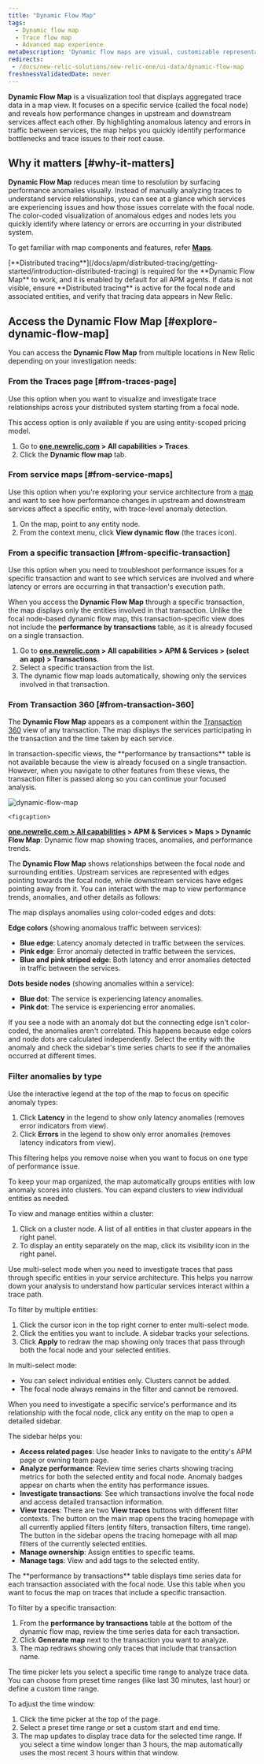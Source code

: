 ```yaml
---
title: "Dynamic Flow Map"
tags:
  - Dynamic flow map
  - Trace flow map
  - Advanced map experience
metaDescription: 'Dynamic flow maps are visual, customizable representations of your aggregated trace data.'
redirects:
 - /docs/new-relic-solutions/new-relic-one/ui-data/dynamic-flow-map
freshnessValidatedDate: never
---
```


<DNT>**Dynamic Flow Map**</DNT> is a visualization tool that displays aggregated trace data in a map view. It focuses on a specific service (called the focal node) and reveals how performance changes in upstream and downstream services affect each other. By highlighting anomalous latency and errors in traffic between services, the map helps you quickly identify performance bottlenecks and trace issues to their root cause.

## Why it matters [#why-it-matters]

<DNT>**Dynamic Flow Map**</DNT> reduces mean time to resolution by surfacing performance anomalies visually. Instead of manually analyzing traces to understand service relationships, you can see at a glance which services are experiencing issues and how those issues correlate with the focal node. The color-coded visualization of anomalous edges and nodes lets you quickly identify where latency or errors are occurring in your distributed system.

To get familiar with map components and features, refer [<DNT>**Maps**</DNT>](/docs/service-architecture-intelligence/maps/advanced-maps).

<Callout variant="important">
 [<DNT>**Distributed tracing**</DNT>](/docs/apm/distributed-tracing/getting-started/introduction-distributed-tracing) is required for the <DNT>**Dynamic Flow Map**</DNT> to work, and it is enabled by default for all APM agents. If data is not visible, ensure <DNT>**Distributed tracing**</DNT> is active for the focal node and associated entities, and verify that tracing data appears in New Relic.
</Callout>

## Access the Dynamic Flow Map [#explore-dynamic-flow-map]

You can access the <DNT>**Dynamic Flow Map**</DNT> from multiple locations in New Relic depending on your investigation needs:

### From the Traces page [#from-traces-page]

Use this option when you want to visualize and investigate trace relationships across your distributed system starting from a focal node.

<Callout variant="important">
This access option is only available if you are using entity-scoped pricing model.
</Callout>

1. Go to <DNT>**[one.newrelic.com](https://one.newrelic.com) > All capabilities > Traces**</DNT>.
2. Click the <DNT>**Dynamic flow map**</DNT> tab.

### From service maps [#from-service-maps]

Use this option when you're exploring your service architecture from a [map](/docs/service-architecture-intelligence/maps/advanced-maps/#entry-points) and want to see how performance changes in upstream and downstream services affect a specific entity, with trace-level anomaly detection.

1. On the map, point to any entity node.
2. From the context menu, click <DNT>**View dynamic flow**</DNT> (the traces icon).

### From a specific transaction [#from-specific-transaction]

Use this option when you need to troubleshoot performance issues for a specific transaction and want to see which services are involved and where latency or errors are occurring in that transaction's execution path.

When you access the <DNT>**Dynamic Flow Map**</DNT> through a specific transaction, the map displays only the entities involved in that transaction. Unlike the focal node-based dynamic flow map, this transaction-specific view does not include the <DNT>**performance by transactions**</DNT> table, as it is already focused on a single transaction.

1. Go to <DNT>**[one.newrelic.com](https://one.newrelic.com) > All capabilities > APM & Services > (select an app) > Transactions**</DNT>.
2. Select a specific transaction from the list.
3. The dynamic flow map loads automatically, showing only the services involved in that transaction.

### From Transaction 360 [#from-transaction-360]

The <DNT>**Dynamic Flow Map**</DNT> appears as a component within the [Transaction 360](/docs/apm/transactions/workload-performance-monitoring/transaction-workloads/) view of any transaction. The map displays the services participating in the transaction and the time taken by each service.

<Callout variant="tip">
In transaction-specific views, the <DNT>**performance by transactions**</DNT> table is not available because the view is already focused on a single transaction. However, when you navigate to other features from these views, the transaction filter is passed along so you can continue your focused analysis.
</Callout>

 <img
     title="dynamic-flow-map"
     alt="dynamic-flow-map"
     src="/images/dynamic-flow-map.webp"
   />

    <figcaption>
  <DNT>**[one.newrelic.com > All capabilities](https://one.newrelic.com/all-capabilities) > APM & Services > Maps > Dynamic Flow Map**</DNT>: Dynamic flow map showing traces, anomalies, and performance trends.
</figcaption>

The <DNT>**Dynamic Flow Map**</DNT> shows relationships between the focal node and surrounding entities. Upstream services are represented with edges pointing towards the focal node, while downstream services have edges pointing away from it. You can interact with the map to view performance trends, anomalies, and other details as follows:

<CollapserGroup>
<Collapser id="anomalies" title="Analyze anomalies">
 The map displays anomalies using color-coded edges and dots:

 **Edge colors** (showing anomalous traffic between services):
 * **Blue edge**: Latency anomaly detected in traffic between the services.
 * **Pink edge**: Error anomaly detected in traffic between the services.
 * **Blue and pink striped edge**: Both latency and error anomalies detected in traffic between the services.

 **Dots beside nodes** (showing anomalies within a service):
 * **Blue dot**: The service is experiencing latency anomalies.
 * **Pink dot**: The service is experiencing error anomalies.

<Callout variant="tip">
If you see a node with an anomaly dot but the connecting edge isn't color-coded, the anomalies aren't correlated. This happens because edge colors and node dots are calculated independently. Select the entity with the anomaly and check the sidebar's time series charts to see if the anomalies occurred at different times.
</Callout>

 ### Filter anomalies by type

 Use the interactive legend at the top of the map to focus on specific anomaly types:
 1. Click **Latency** in the legend to show only latency anomalies (removes error indicators from view).
 2. Click **Errors** in the legend to show only error anomalies (removes latency indicators from view).

 This filtering helps you remove noise when you want to focus on one type of performance issue.

</Collapser>
<Collapser id="clusters" title="Work with clustered entities">
 To keep your map organized, the map automatically groups entities with low anomaly scores into clusters. You can expand clusters to view individual entities as needed.

 To view and manage entities within a cluster:

 1. Click on a cluster node. A list of all entities in that cluster appears in the right panel.
 2. To display an entity separately on the map, click its visibility icon in the right panel.


</Collapser>
<Collapser id="multi-select-mode" title="Filter by multiple entities">
 Use multi-select mode when you need to investigate traces that pass through specific entities in your service architecture. This helps you narrow down your analysis to understand how particular services interact within a trace path.

 To filter by multiple entities:
 1. Click the cursor icon in the top right corner to enter multi-select mode.
 2. Click the entities you want to include. A sidebar tracks your selections.
 3. Click **Apply** to redraw the map showing only traces that pass through both the focal node and your selected entities.

 In multi-select mode:
 * You can select individual entities only. Clusters cannot be added.
 * The focal node always remains in the filter and cannot be removed.

</Collapser>
<Collapser id="performance-trends" title="View detailed entity information">
 When you need to investigate a specific service's performance and its relationship with the focal node, click any entity on the map to open a detailed sidebar.

 The sidebar helps you:
 * **Access related pages**: Use header links to navigate to the entity's APM page or owning team page.
 * **Analyze performance**: Review time series charts showing tracing metrics for both the selected entity and focal node. Anomaly badges appear on charts when the entity has performance issues.
 * **Investigate transactions**: See which transactions involve the focal node and access detailed transaction information.
 * **View traces**: There are two **View traces** buttons with different filter contexts. The button on the main map opens the tracing homepage with all currently applied filters (entity filters, transaction filters, time range). The button in the sidebar opens the tracing homepage with all map filters of the currently selected entities.
 * **Manage ownership**: Assign entities to specific teams.
 * **Manage tags**: View and add tags to the selected entity.

</Collapser>
<Collapser id="filter-by-transaction" title="Filter by transaction">
 The <DNT>**performance by transactions**</DNT> table displays time series data for each transaction associated with the focal node. Use this table when you want to focus the map on traces that include a specific transaction.

 To filter by a specific transaction:
 1. From the <DNT>**performance by transactions**</DNT> table at the bottom of the dynamic flow map, review the time series data for each transaction.
 2. Click <DNT>**Generate map**</DNT> next to the transaction you want to analyze.
 3. The map redraws showing only traces that include that transaction name.


</Collapser>
<Collapser id="time-picker" title="Adjust the time window">
 The time picker lets you select a specific time range to analyze trace data. You can choose from preset time ranges (like last 30 minutes, last hour) or define a custom time range.

 To adjust the time window:
 1. Click the time picker at the top of the page.
 2. Select a preset time range or set a custom start and end time.
 3. The map updates to display trace data for the selected time range. If you select a time window longer than 3 hours, the map automatically uses the most recent 3 hours within that window.

</Collapser>
</CollapserGroup>
